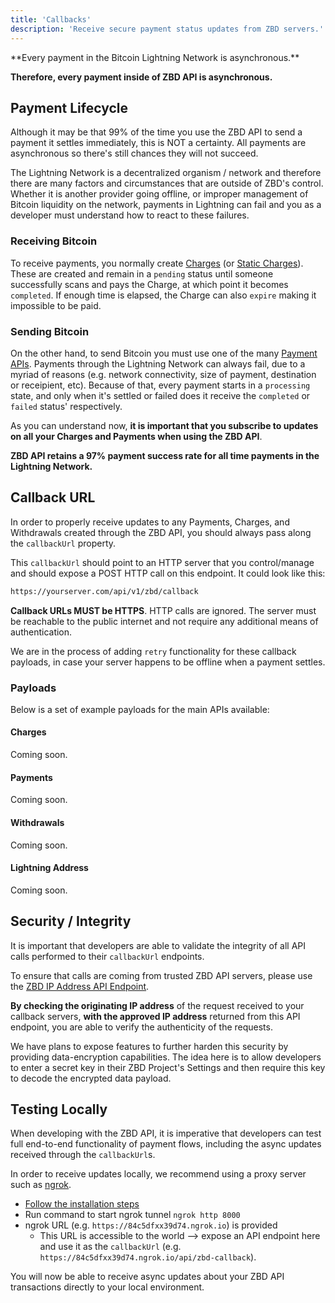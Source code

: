 ```yaml
---
title: 'Callbacks'
description: 'Receive secure payment status updates from ZBD servers.'
---
```


<Tip>
**Every payment in the Bitcoin Lightning Network is asynchronous.**

**Therefore, every payment inside of ZBD API is asynchronous.**
</Tip>

## Payment Lifecycle

Although it may be that 99% of the time you use the ZBD API to send a payment it settles immediately, this is NOT a certainty. All payments are asynchronous so there's still chances they will not succeed.

The Lightning Network is a decentralized organism / network and therefore there are many factors and circumstances that are outside of ZBD's control. Whether it is another provider going offline, or improper management of Bitcoin liquidity on the network, payments in Lightning can fail and you as a developer must understand how to react to these failures.

### Receiving Bitcoin

To receive payments, you normally create [Charges](/api-reference/charges/create) (or [Static Charges](/api-reference/static-charges/create)). These are created and remain in a `pending` status until someone successfully scans and pays the Charge, at which point it becomes `completed`. If enough time is elapsed, the Charge can also `expire` making it impossible to be paid.

### Sending Bitcoin

On the other hand, to send Bitcoin you must use one of the many [Payment APIs](/knowledge-base/introduction#instant-bitcoin-payouts). Payments through the Lightning Network can always fail, due to a myriad of reasons (e.g. network connectivity, size of payment, destination or receipient, etc). Because of that, every payment starts in a `processing` state, and only when it's settled or failed does it receive the `completed` or `failed` status' respectively.

As you can understand now, **it is important that you subscribe to updates on all your Charges and Payments when using the ZBD API**.

<Tip>**ZBD API retains a 97% payment success rate for all time payments in the Lightning Network.**</Tip>

## Callback URL

In order to properly receive updates to any Payments, Charges, and Withdrawals created through the ZBD API, you should always pass along the `callbackUrl` property.

This `callbackUrl` should point to an HTTP server that you control/manage and should expose a POST HTTP call on this endpoint. It could look like this:

```bash
https://yourserver.com/api/v1/zbd/callback
```

**Callback URLs MUST be HTTPS**. HTTP calls are ignored. The server must be reachable to the public internet and not require any additional means of authentication.

<Info>We are in the process of adding `retry` functionality for these callback payloads, in case your server happens to be offline when a payment settles.</Info>

### Payloads

Below is a set of example payloads for the main APIs available:

#### Charges

<Info>Coming soon.</Info>


#### Payments

<Info>Coming soon.</Info>


#### Withdrawals 

<Info>Coming soon.</Info>

#### Lightning Address

<Info>Coming soon.</Info>

## Security / Integrity

It is important that developers are able to validate the integrity of all API calls performed to their `callbackUrl` endpoints.

To ensure that calls are coming from trusted ZBD API servers, please use the [ZBD IP Address API Endpoint](/api-reference/utils/ip).

**By checking the originating IP address** of the request received to your callback servers, **with the approved IP address** returned from this API endpoint, you are able to verify the authenticity of the requests.

<Info>We have plans to expose features to further harden this security by providing data-encryption capabilities. The idea here is to allow developers to enter a secret key in their ZBD Project's Settings and then require this key to decode the encrypted data payload.</Info>

## Testing Locally

When developing with the ZBD API, it is imperative that developers can test full end-to-end functionality of payment flows, including the async updates received through the `callbackUrl`s.

In order to receive updates locally, we recommend using a proxy server such as [ngrok](https://ngrok.com).

- [Follow the installation steps](https://ngrok.com/docs/getting-started/)
- Run command to start ngrok tunnel `ngrok http 8000`
- ngrok URL (e.g. `https://84c5dfxx39d74.ngrok.io`) is provided
  - This URL is accessible to the world --> expose an API endpoint here and use it as the `callbackUrl` (e.g. `https://84c5dfxx39d74.ngrok.io/api/zbd-callback`).

You will now be able to receive async updates about your ZBD API transactions directly to your local environment.
